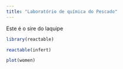 ```yaml
---
title: "Laboratório de química do Pescado"
---
```


Este é o sire do laquipe

```r
library(reactable)
```

```r
reactable(infert)
```

```r
plot(women)
```
